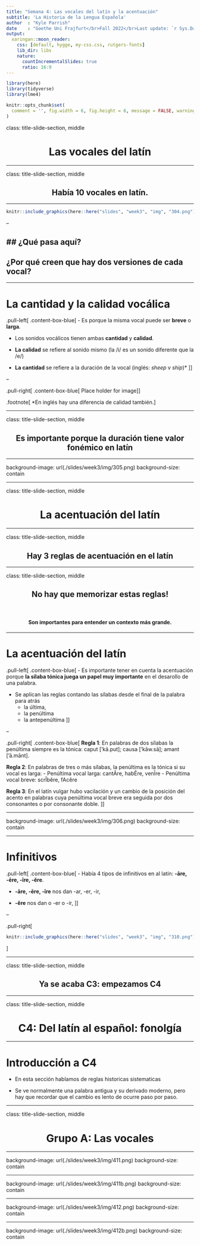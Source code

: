 ```yaml
---
title: "Semana 4: Las vocales del latín y la acentuación"
subtitle: 'La Historia de la Lengua Española'
author  : "Kyle Parrish"
date    : "Goethe Uni Frajfurt</br>Fall 2022</br>Last update: `r Sys.Date()`"
output:
  xaringan::moon_reader:
    css: [default, hygge, my-css.css, rutgers-fonts]
    lib_dir: libs
    nature:
      countIncrementalSlides: true
      ratio: 16:9
---
```

```r
library(here)
library(tidyverse)
library(lme4)
```

```r
knitr::opts_chunk$set(
  comment = '', fig.width = 6, fig.height = 6, message = FALSE, warning = FALSE, echo = FALSE
)
```

class: title-slide-section, middle

<h1 style="text-align: center;">Las vocales del latín</h1> <!-- Centered h1 text -->

---

class: title-slide-section, middle

<h2 style="text-align: center;">Había **10 vocales** en latín.</h2> <!-- Centered h1 text -->

---

```r
knitr::include_graphics(here::here("slides", "week3", "img", "304.png"))
```

--

## ¿Qué pasa aquí?
--

## ¿Por qué creen que hay **dos versiones** de cada vocal?

---

# La cantidad y la calidad vocálica 

.pull-left[
.content-box-blue[
- Es porque la misma vocal puede ser **breve** o **larga**.

- Los sonidos vocálicos tienen ambas **cantidad** y **calidad**.

- **La calidad** se refiere al sonido mismo (la /i/ es un sonido diferente que la /e/)


- **La cantidad** se refiere a la duración de la vocal (inglés: *sheep* v *ship*)*
]]

--

.pull-right[
.content-box-blue[
Place holder for image
]]


.footnote[
*En inglés hay una diferencia de calidad también.]

---

class: title-slide-section, middle

<h2 style="text-align: center;">Es importante porque la duración tiene **valor fonémico** en latín</h2> <!-- Centered h1 text -->

---

background-image: url(./slides/week3/img/305.png)
background-size: contain

---

class: title-slide-section, middle

<h1 style="text-align: center;">La acentuación del latín</h1> <!-- Centered h1 text -->

---

class: title-slide-section, middle

<h2 style="text-align: center;">Hay **3 reglas** de acentuación en el latín</h2> <!-- Centered h1 text -->

---


class: title-slide-section, middle

<h2 style="text-align: center;">**No hay que memorizar** estas reglas! </h2> <br>
<h4 style="text-align: center;"> Son importantes para entender un contexto más grande.</h4> 


---

# La acentuación del latín

.pull-left[
.content-box-blue[
- Es importante tener en cuenta la acentuación porque **la sílaba tónica juega un papel muy importante** en el desarollo de una palabra. 

- Se aplican las reglas contando las sílabas desde el final de la palabra para atrás
    - la última, 
    - la penúltima 
    - la antepenúltima
]]


--

.pull-right[
.content-box-blue[
**Regla 1**: En palabras de dos sílabas la penúltima siempre es la tónica: caput ['kā.put]; causa ['kāw.sā]; amant ['ā.mānt].


**Regla 2**: En palabras de tres o más sílabas, la penúltima es la tónica si su vocal es larga: 
- Penúltima vocal larga: cantĀre, habĒre, venĪre
- Penúltima vocal breve: scrĬbĕre, fAcĕre

**Regla 3**: En el latín vulgar hubo vacilación y un cambio de la posición del acento en palabras
cuya penúltima vocal breve era seguida por dos consonantes o por consonante doble.
]]

---

background-image: url(./slides/week3/img/306.png)
background-size: contain

---

# Infinitivos 

.pull-left[
.content-box-blue[
- Había 4 tipos de infinitivos en al latín: **-āre, -ēre, -īre, -ĕre**.

- **-āre, -ēre, -īre** nos dan -ar, -er, -ir,

- **-ĕre** nos dan o -er o -ir,
]]

--

.pull-right[
```r
knitr::include_graphics(here::here("slides", "week3", "img", "310.png"))
```
]

---

class: title-slide-section, middle

<h2 style="text-align: center;">Ya se acaba C3: empezamos C4</h2> <!-- Centered h1 text -->

---

class: title-slide-section, middle

<h1 style="text-align: center;">C4: Del latín al español: fonolgía</h1> <!-- Centered h1 text -->

---

# Introducción a C4

- En esta sección hablamos de reglas historicas sistematicas 

- Se ve normalmente una palabra antigua y su derivado moderno, pero hay que recordar que el cambio es lento de ocurre paso por paso. 

---

class: title-slide-section, middle

<h1 style="text-align: center;">Grupo A: **Las vocales**</h1> <!-- Centered h1 text -->

---

background-image: url(./slides/week3/img/411.png)
background-size: contain

---

background-image: url(./slides/week3/img/411b.png)
background-size: contain

---


background-image: url(./slides/week3/img/412.png)
background-size: contain

---


background-image: url(./slides/week3/img/412b.png)
background-size: contain



